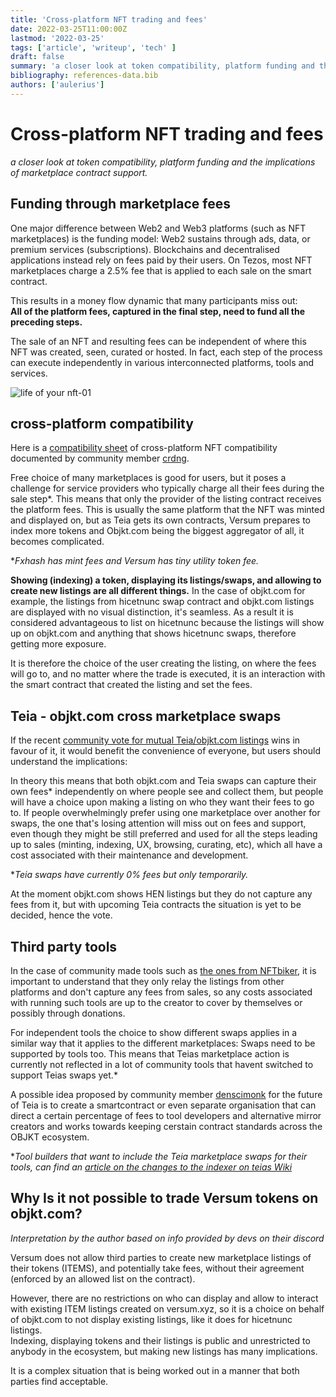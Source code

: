 ```yaml
---
title: 'Cross-platform NFT trading and fees'
date: 2022-03-25T11:00:00Z
lastmod: '2022-03-25'
tags: ['article', 'writeup', 'tech' ]
draft: false
summary: 'a closer look at token compatibility, platform funding and the implications of marketplace contract support.'
bibliography: references-data.bib
authors: ['aulerius']
---
```


# Cross-platform NFT trading and fees


*a closer look at token compatibility, platform funding and the implications of marketplace contract support.*



## Funding through marketplace fees
  
One major difference between Web2 and Web3 platforms (such as NFT marketplaces) is the funding model: Web2 sustains through ads, data, or premium services (subscriptions). Blockchains and decentralised applications instead rely on fees paid by their users. On Tezos, most NFT marketplaces charge a 2.5% fee that is applied to each sale on the smart contract.
  
This results in a money flow dynamic that many participants miss out:  
**All of the platform fees, captured in the final step, need to fund all the preceding steps.**

The sale of an NFT and resulting fees can be independent of where this NFT was created, seen, curated or hosted. In fact, each step of the process can execute independently in various interconnected platforms, tools and services.

![life of your nft-01](https://user-images.githubusercontent.com/97635650/159985332-d161b623-1446-4c0f-a982-5a044f9713e0.jpg)


## cross-platform compatibility

Here is a [compatibility sheet](https://docs.google.com/spreadsheets/d/11xbk3V2SfdpSSSGfkz3Tr3I2ikPEaOFAX8khX4zDvhA/edit?usp=sharing) of cross-platform NFT compatibility documented by community member [crdng](https://twitter.com/crcdng).

Free choice of many marketplaces is good for users, but it poses a challenge for service providers who typically charge all their fees during the sale step*. This means that only the provider of the listing contract receives the platform fees. This is usually the same platform that the NFT was minted and displayed on, but as Teia gets its own contracts, Versum prepares to index more tokens and Objkt.com being the biggest aggregator of all, it becomes complicated. 
 
**Fxhash has mint fees and Versum has tiny utility token fee.*

**Showing (indexing) a token, displaying its listings/swaps, and allowing to create new listings are all different things.** In the case of objkt.com for example, the listings from hicetnunc swap contract and objkt.com listings are displayed with no visual distinction, it's seamless. As a result it is considered advantageous to list on hicetnunc because the listings will show up on objkt.com and anything that shows hicetnunc swaps, therefore getting more exposure.

It is therefore the choice of the user creating the listing, on where the fees will go to, and no matter where the trade is executed, it is an interaction with the smart contract that created the listing and set the fees.

## Teia - objkt.com cross marketplace swaps

If the recent [community vote for mutual Teia/objkt.com listings](https://vote.hencommunity.quest/vote/QmPDYWmGdxae8gUxqiPa4rkuQCc8P6sggLvUi5HQrrCzug) wins in favour of it, it would benefit the convenience of everyone, but users should understand the implications:  

In theory this means that both objkt.com and Teia swaps can capture their own fees* independently on where people see and collect them, but people will have a choice upon making a listing on who they want their fees to go to. If people overwhelmingly prefer using one marketplace over another for swaps, the one that's losing attention will miss out on fees and support, even though they might be still preferred and used for all the steps leading up to sales (minting, indexing, UX, browsing, curating, etc), which all have a cost associated with their maintenance and development.  

**Teia swaps have currently 0% fees but only temporarily.*

At the moment objkt.com shows HEN listings but they do not capture any fees from it, but with upcoming Teia contracts the situation is yet to be decided, hence the vote.

## Third party tools

In the case of community made tools such as [the ones from NFTbiker](https://nftbiker.xyz/), it is important to understand that they only relay the listings from other platforms and don't capture any fees from sales, so any costs associated with running such tools are up to the creator to cover by themselves or possibly through donations.  

For independent tools the choice to show different swaps applies in a similar way that it applies to the different marketplaces: Swaps need to be supported by tools too. This means that Teias marketplace action is currently not reflected in a lot of community tools that havent switched to support Teias swaps yet.* 

A possible idea proposed by community member [denscimonk](https://twitter.com/denscimonk) for the future of Teia is to create a smartcontract or even separate organisation that can direct a certain percentage of fees to tool developers and alternative mirror creators and works towards keeping cerstain contract standards across the OBJKT ecosystem.

**Tool builders that want to include the Teia marketplace swaps for their tools, can find an [article on the changes to the indexer on teias Wiki](https://github.com/teia-community/teia-docs/wiki/Indexer-changes-for-Teia)*


## Why Is it not possible to trade Versum tokens on objkt.com?

*Interpretation by the author based on info provided by devs on their discord*

Versum does not allow third parties to create new marketplace listings of their tokens (ITEMS), and potentially take fees, without their agreement (enforced by an allowed list on the contract).

However, there are no restrictions on who can display and allow to interact with existing ITEM listings created on versum.xyz, so it is a choice on behalf of objkt.com to not display existing listings, like it does for hicetnunc listings.  
Indexing, displaying tokens and their listings is public and unrestricted to anybody in the ecosystem, but making new listings has many implications.

It is a complex situation that is being worked out in a manner that both parties find acceptable.
